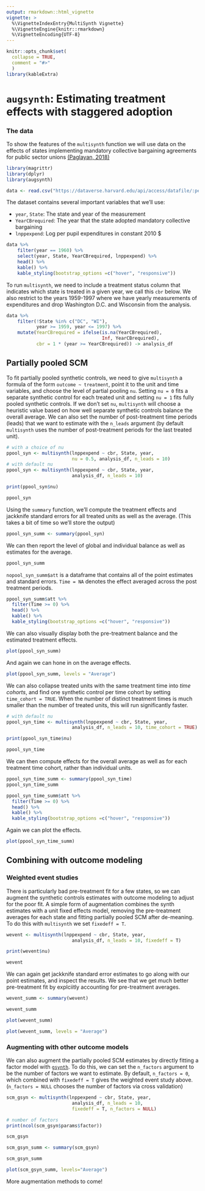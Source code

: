 ```yaml
---
output: rmarkdown::html_vignette
vignette: >
  %\VignetteIndexEntry{MultiSynth Vignette}
  %\VignetteEngine{knitr::rmarkdown}
  %\VignetteEncoding{UTF-8}
---
```


```r
knitr::opts_chunk$set(
  collapse = TRUE,
  comment = "#>"
  )
library(kableExtra)
```


# `augsynth`: Estimating treatment effects with staggered adoption

### The data

To show the features of the `multisynth` function we will use data on the effects of states implementing mandatory collective bargaining agreements for public sector unions [(Paglayan, 2018)](https://onlinelibrary.wiley.com/doi/full/10.1111/ajps.12388)

```r
library(magrittr)
library(dplyr)
library(augsynth)
```

```r
data <- read.csv("https://dataverse.harvard.edu/api/access/datafile/:persistentId?persistentId=doi:10.7910/DVN/WGWMAV/3UHTLP", sep="\t")
```

The dataset contains several important variables that we'll use:

- `year`, `State`: The state and year of the measurement
- `YearCBrequired`: The year that the state adopted mandatory collective bargaining
- `lnppexpend`: Log per pupil expenditures in constant 2010 $

```r
data %>% 
    filter(year == 1960) %>% 
    select(year, State, YearCBrequired, lnppexpend) %>%
    head() %>%
    kable() %>%
    kable_styling(bootstrap_options =c("hover", "responsive"))
```

To run `multisynth`, we need to include a treatment status column that indicates which state is treated in a given year, we call this `cbr` below. We also restrict to the years 1959-1997 where we have yearly measurements of expenditures and drop Washington D.C. and Wisconsin from the analysis.

```r
data %>%
    filter(!State %in% c("DC", "WI"),
           year >= 1959, year <= 1997) %>%
    mutate(YearCBrequired = ifelse(is.na(YearCBrequired), 
                                   Inf, YearCBrequired),
           cbr = 1 * (year >= YearCBrequired)) -> analysis_df
```

## Partially pooled SCM

To fit partially pooled synthetic controls, we need to give `multisynth` a formula of the form `outcome ~ treatment`, point it to the unit and time variables, and choose the level of partial pooling `nu`. Setting `nu = 0` fits a separate synthetic control for each treated unit and setting `nu = 1` fits fully pooled synthetic controls. If we don't set `nu`, `multisynth` will choose a heuristic value based on how well separate synthetic controls balance the overall average. We can also set the number of post-treatment time periods (leads) that we want to estimate with the `n_leads` argument (by default `multisynth` uses the number of post-treatment periods for the last treated unit).

```r
# with a choice of nu
ppool_syn <- multisynth(lnppexpend ~ cbr, State, year, 
                        nu = 0.5, analysis_df, n_leads = 10)
# with default nu
ppool_syn <- multisynth(lnppexpend ~ cbr, State, year, 
                        analysis_df, n_leads = 10)

print(ppool_syn$nu)

ppool_syn
```

Using the `summary` function, we'll compute the treatment effects and jackknife standard errors for all treated units as well as the average. (This takes a bit of time so we'll store the output)

```r
ppool_syn_summ <- summary(ppool_syn)
```

We can then report the level of global and individual balance as well as estimates for the average.

```r
ppool_syn_summ
```

`nopool_syn_summ$att` is a dataframe that contains all of the point estimates and standard errors. `Time = NA` denotes the effect averaged across the post treatment periods.

```r
ppool_syn_summ$att %>%
  filter(Time >= 0) %>%
  head() %>%
  kable() %>%
  kable_styling(bootstrap_options =c("hover", "responsive"))
```

We can also visually display both the pre-treatment balance and the estimated treatment effects.

```r
plot(ppool_syn_summ)
```

And again we can hone in on the average effects.

```r
plot(ppool_syn_summ, levels = "Average")
```


We can also collapse treated units with the same treatment time into _time cohorts_, and find one synthetic control per time cohort by setting `time_cohort = TRUE`. When the number of distinct treatment times is much smaller than the number of treated units, this will run significantly faster.

```r
# with default nu
ppool_syn_time <- multisynth(lnppexpend ~ cbr, State, year,
                        analysis_df, n_leads = 10, time_cohort = TRUE)

print(ppool_syn_time$nu)

ppool_syn_time
```

We can then compute effects for the overall average as well as for each treatment time cohort, rather than individual units.

```r
ppool_syn_time_summ <- summary(ppool_syn_time)
ppool_syn_time_summ
```

```r
ppool_syn_time_summ$att %>%
  filter(Time >= 0) %>%
  head() %>%
  kable() %>%
  kable_styling(bootstrap_options =c("hover", "responsive"))
```

Again we can plot the effects.

```r
plot(ppool_syn_time_summ)
```


## Combining with outcome modeling

### Weighted event studies
There is particularly bad pre-treatment fit for a few states, so we can augment the synthetic controls estimates with outcome modeling to adjust for the poor fit. A simple form of augmentation combines the synth estimates with a unit fixed effects model, removing the pre-treatment averages for each state and fitting partially pooled SCM after de-meaning. To do this with `multisynth` we set `fixedeff = T`.

```r
wevent <- multisynth(lnppexpend ~ cbr, State, year, 
                        analysis_df, n_leads = 10, fixedeff = T)

print(wevent$nu)

wevent
```

We can again get jackknife standard error estimates to go along with our point estimates, and inspect the results. We see that we get much better pre-treatment fit by explciitly accounting for pre-treatment averages.

```r
wevent_summ <- summary(wevent)
```

```r
wevent_summ
```


```r
plot(wevent_summ)
```

```r
plot(wevent_summ, levels = "Average")
```



### Augmenting with other outcome models

We can also augment the partially pooled SCM estimates by directly fitting a factor model with [`gsynth`](https://cran.r-project.org/web/packages/gsynth/gsynth.pdf). To do this, we can set the `n_factors` argument to be the number of factors we want to estimate. By default, `n_factors = 0`, which combined with `fixedeff = T` gives the weighted event study above. (`n_factors = NULL` chooses the number of factors via cross validation)

```r
scm_gsyn <- multisynth(lnppexpend ~ cbr, State, year,
                        analysis_df, n_leads = 10, 
                        fixedeff = T, n_factors = NULL)

# number of factors
print(ncol(scm_gsyn$params$factor))

scm_gsyn
```

```r
scm_gsyn_summ <- summary(scm_gsyn)

scm_gsyn_summ
```

```r
plot(scm_gsyn_summ, levels="Average")
```


More augmentation methods to come!
